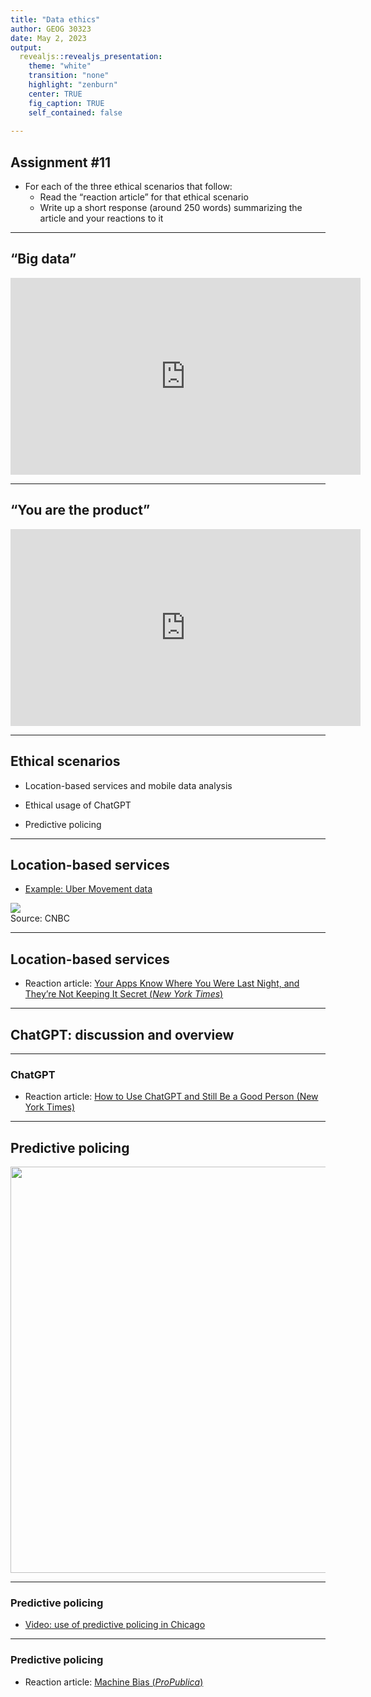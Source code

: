 ```yaml
---
title: "Data ethics"
author: GEOG 30323
date: May 2, 2023
output: 
  revealjs::revealjs_presentation: 
    theme: "white"
    transition: "none"
    highlight: "zenburn"
    center: TRUE
    fig_caption: TRUE
    self_contained: false
    
---
```


## Assignment #11

* For each of the three ethical scenarios that follow: 
  - Read the "reaction article" for that ethical scenario
  - Write up a short response (around 250 words) summarizing the article and your reactions to it

---

## "Big data"

<iframe width="560" height="315" src="https://www.youtube.com/embed/4A_A-CmrqpQ" title="YouTube video player" frameborder="0" allow="accelerometer; autoplay; clipboard-write; encrypted-media; gyroscope; picture-in-picture" allowfullscreen></iframe>

---

## "You are the product"

<iframe width="560" height="315" src="https://www.youtube.com/embed/3FmX8SBIeco" title="YouTube video player" frameborder="0" allow="accelerometer; autoplay; clipboard-write; encrypted-media; gyroscope; picture-in-picture" allowfullscreen></iframe>

---



## Ethical scenarios

* Location-based services and mobile data analysis

* Ethical usage of ChatGPT

* Predictive policing

---

## Location-based services

* [Example: Uber Movement data](https://movement.uber.com/?lang=en-US)

<img src="https://image.cnbcfm.com/api/v1/image/106170365-1570549735005uber-tracking.jpg?v=1570549772?w=720&h=405"><figcaption>Source: CNBC</figcaption>

---

## Location-based services

* Reaction article: [Your Apps Know Where You Were Last Night, and They're Not Keeping It Secret (_New York Times_)](https://www.nytimes.com/interactive/2018/12/10/business/location-data-privacy-apps.html)

---

## ChatGPT: discussion and overview

---

### ChatGPT

* Reaction article: [How to Use ChatGPT and Still Be a Good Person (New York Times)](https://www.nytimes.com/2022/12/21/technology/personaltech/how-to-use-chatgpt-ethically.html)

---

## Predictive policing

<img src="https://www.pluggedin.com/wp-content/uploads/2019/12/minority-report-2048x1354.jpg" style="width: 650px"></figcaption>

---

### Predictive policing

* [Video: use of predictive policing in Chicago](http://abc7chicago.com/video/embed/?pid=1486730)

---

### Predictive policing

* Reaction article: [Machine Bias (_ProPublica_)](https://www.propublica.org/article/machine-bias-risk-assessments-in-criminal-sentencing)











<style>

.reveal section img {
  background:none; 
  border:none; 
  box-shadow:none;
  }

h3 {



}
  
</style>

